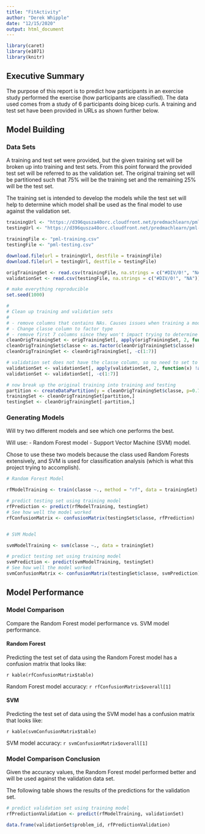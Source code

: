 ---
title: "FitActivity"
author: "Derek Whipple"
date: "12/15/2020"
output: html_document
---

```{r setup, include=FALSE}
library(caret)
library(e1071)
library(knitr)
```

## Executive Summary

The purpose of this report is to predict how participants in an exercise study performed the exercise (how participants are classified). The data used comes from a study of 6 participants doing bicep curls. A training and test set have been provided in URLs as shown further below.

## Model Building

### Data Sets

A training and test set were provided, but the given training set will be broken up into training and test sets. From this point forward the provided test set will be referred to as the validation set. The original training set will be partitioned such that 75% will be the training set and the remaining 25% will be the test set.

The training set is intended to develop the models while the test set will help to determine which model shall be used as the final model to use against the validation set.

```{r urls}

trainingUrl <- "https://d396qusza40orc.cloudfront.net/predmachlearn/pml-training.csv"
testingUrl <- "https://d396qusza40orc.cloudfront.net/predmachlearn/pml-testing.csv"


```

```{r modeling, echo = FALSE}

trainingFile <- "pml-training.csv"
testingFile <- "pml-testing.csv"

download.file(url = trainingUrl, destfile = trainingFile)
download.file(url = testingUrl, destfile = testingFile)

origTrainingSet <- read.csv(trainingFile, na.strings = c("#DIV/0!", "NA"))
validationSet <- read.csv(testingFile, na.strings = c("#DIV/0!", "NA"))

# make everything reproducible
set.seed(1000)

```

```{r clean}
#
# Clean up training and validation sets
#
# - remove columns that contains NAs. Causes issues when training a model
# - Change classe column to factor type
# - remove first 7 columns since they won't impact trying to determine the how accelerometer data relates to activity
cleanOrigTrainingSet <- origTrainingSet[, apply(origTrainingSet, 2, function(x) !any(is.na(x)))]
cleanOrigTrainingSet$classe <- as.factor(cleanOrigTrainingSet$classe)
cleanOrigTrainingSet <- cleanOrigTrainingSet[, -c(1:7)]

# validation set does not have the classe column, so no need to set to factor type
validationSet <- validationSet[, apply(validationSet, 2, function(x) !any(is.na(x)))]
validationSet <- validationSet[, -c(1:7)]

# now break up the original training into training and testing
partition <- createDataPartition(y = cleanOrigTrainingSet$classe, p=0.75, list=FALSE)
trainingSet <- cleanOrigTrainingSet[partition,]
testingSet <- cleanOrigTrainingSet[-partition,]

```

### Generating Models

Will try two different models and see which one performs the best.

Will use:
- Random Forest model
- Support Vector Machine (SVM) model.

Chose to use these two models because the class used Random Forests extensively, and SVM is used for classification analysis (which is what this project trying to accomplish).

``` {r models}

# Random Forest Model

rfModelTraining <- train(classe ~., method = "rf", data = trainingSet)

# predict testing set using training model
rfPrediction <- predict(rfModelTraining, testingSet)
# See how well the model worked
rfConfusionMatrix <- confusionMatrix(testingSet$classe, rfPrediction)


# SVM Model

svmModelTraining <- svm(classe ~., data = trainingSet)

# predict testing set using training model
svmPrediction <- predict(svmModelTraining, testingSet)
# See how well the model worked
svmConfusionMatrix <- confusionMatrix(testingSet$classe, svmPrediction)

```

## Model Performance

### Model Comparison

Compare the Random Forest model performance vs. SVM model performance.

#### Random Forest

Predicting the test set of data using the Random Forest model has a confusion matrix that looks like:

`r kable(rfConfusionMatrix$table)`

Random Forest model accuracy: `r rfConfusionMatrix$overall[1]`

#### SVM

Predicting the test set of data using the SVM model has a confusion matrix that looks like:

`r kable(svmConfusionMatrix$table)`

SVM model accuracy: `r svmConfusionMatrix$overall[1]`

### Model Comparison Conclusion

Given the accuracy values, the Random Forest model performed better and will be used against the validation data set.

The following table shows the results of the predictions for the validation set.

```{r validation, echo = FALSE}

# predict validation set using training model
rfPredictionValidation <- predict(rfModelTraining, validationSet)

data.frame(validationSet$problem_id, rfPredictionValidation)

```